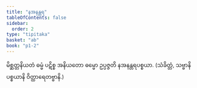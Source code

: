 ```yaml
---
title: "နအနန္တရ"
tableOfContents: false
sidebar:
  order: 2
type: "tipitaka"
basket: "ab"
book: "p1-2"
---
```



<DynamicBreadcrumb />

<Division number="10" book="p1-2" e="ch" v="37" p="363">

<Paragraph number="2280" book="p1-2">
မိစ္ဆတ္တနိယတံ ဓမ္မံ ပဋိစ္စ အနိယတော ဓမ္မော ဥပ္ပဇ္ဇတိ နအနန္တရပစ္စယာ. (သံခိတ္တံ, သဗ္ဗာနိ ပစ္စယာနိ ဝိတ္ထာရေတဗ္ဗာနိ.)
</Paragraph>
</Division>